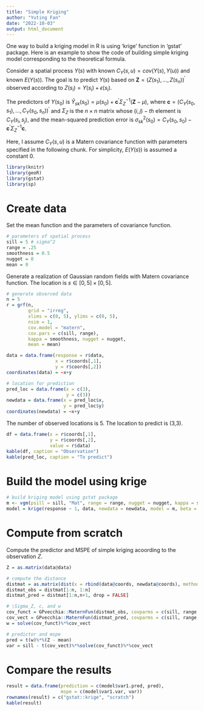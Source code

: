 ```yaml
---
title: "Simple Kriging"
author: "Yuting Fan"
date: "2022-10-03"
output: html_document
---
```


One way to build a kriging model in R is using 'krige' function in 'gstat' package. Here is an example to show the code of building simple kriging model corresponding to the theoretical formula. 

Consider a spatial process $Y(s)$ with known $C_Y(s,u)=cov(Y(s),Y(u))$ and known $E(Y(s))$. The goal is to predict $Y(s)$ based on $\boldsymbol{Z}=(Z(s_1),\dots,Z(s_n))^{'}$ observed according to $Z(s_i)=Y(s_i)+\epsilon(s_i)$. 

The predictors of $Y(s_0)$ is $\hat{Y}_{sk}(s_0)=\mu(s_0)+\boldsymbol{c}^{'}\Sigma_{Z}^{-1}(\boldsymbol{Z}-\mu)$, where $\boldsymbol{c}=(C_Y(s_0,s_1),\dots,C_Y(s_0,s_n))^{'}$ and $\Sigma_Z$ is the $n \times n$ matrix whose $(i,j)-th$ element is $C_Y(s_i,s_j)$, and the mean-squared prediction error is $\sigma^{2}_{sk}(s_0)=C_Y(s_0,s_0)-\boldsymbol{c}^{'}\Sigma_{Z}^{-1}\boldsymbol{c}$.

Here, I assume $C_Y(s,u)$ is a Matern covariance function with parameters specified in the following chunk. For simplicity, $E(Y(s))$ is assumed a constant 0. 

```r
library(knitr)
library(geoR)
library(gstat)
library(sp)
```

# Create data

Set the mean function and the parameters of covariance function.

```r
# parameters of spatial process
sill = 5 # sigma^2
range = .25
smoothness = 0.5
nugget = 0
mean = 0
```

Generate a realization of Gaussian random fields with Matern covariance function. The location is $s \in [0,5]\times[0,5]$.

```r
# generate observed data
n = 5
r = grf(n, 
        grid = "irreg", 
        xlims = c(0, 5), ylims = c(0, 5),
        nsim = 1, 
        cov.model = "matern",
        cov.pars = c(sill, range),
        kappa = smoothness, nugget = nugget,
        mean = mean)

data = data.frame(response = r$data,
                  x = r$coords[,1],
                  y = r$coords[,2])
coordinates(data) = ~x+y

# location for prediction
pred_loc = data.frame(x = c(3),
                      y = c(3))
newdata = data.frame(x = pred_loc$x,
                     y = pred_loc$y)
coordinates(newdata) = ~x+y
```

The number of observed locations is 5. The location to predict is (3,3).

```r
df = data.frame(x = r$coords[,1],
                y = r$coords[,2],
                value = r$data)
kable(df, caption = "Observation")
kable(pred_loc, caption = "To predict")
```

# Build the model using krige

```r
# build kriging model using gstat package
m <- vgm(psill = sill, "Mat", range = range, nugget = nugget, kappa = smoothness)
model = krige(response ~ 1, data, newdata = newdata, model = m, beta = 0)
```

# Compute from scratch

Compute the predictor and MSPE of simple kriging acoording to the observation $Z$.

```r
Z = as.matrix(data@data)

# compute the distance
distmat = as.matrix(dist(x = rbind(data@coords, newdata@coords), method = "euclidean", diag = TRUE, upper = TRUE))
distmat_obs = distmat[1:n, 1:n]
distmat_pred = distmat[1:n,n+1, drop = FALSE]

# \Sigma_Z, c, and w
cov_funct = GPvecchia::MaternFun(distmat_obs, covparms = c(sill, range, smoothness)) # \Sigma_Z
cov_vect = GPvecchia::MaternFun(distmat_pred, covparms = c(sill, range, smoothness)) # c
w = solve(cov_funct)%*%cov_vect

# predictor and mspe
pred = t(w)%*%(Z - mean)
var = sill - t(cov_vect)%*%solve(cov_funct)%*%cov_vect
```

# Compare the results

```r

result = data.frame(prediction = c(model$var1.pred, pred),
                    mspe = c(model$var1.var, var))
rownames(result) = c("gstat::krige", "scratch")
kable(result)
```

